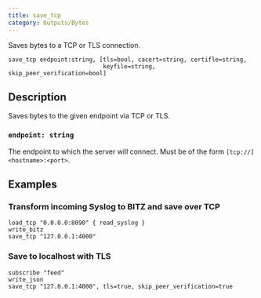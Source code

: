 ```yaml
---
title: save_tcp
category: Outputs/Bytes
---
```


Saves bytes to a TCP or TLS connection.

```tql
save_tcp endpoint:string, [tls=bool, cacert=string, certifle=string,
                           keyfile=string, skip_peer_verification=bool]
```

## Description

Saves bytes to the given endpoint via TCP or TLS.

### `endpoint: string`

The endpoint to which the server will connect. Must be of the form
`[tcp://]<hostname>:<port>`.


<TLSOptions tls_default="false"/>

## Examples

### Transform incoming Syslog to BITZ and save over TCP

```tql
load_tcp "0.0.0.0:8090" { read_syslog }
write_bitz
save_tcp "127.0.0.1:4000"
```

### Save to localhost with TLS

```tql
subscribe "feed"
write_json
save_tcp "127.0.0.1:4000", tls=true, skip_peer_verification=true
```
